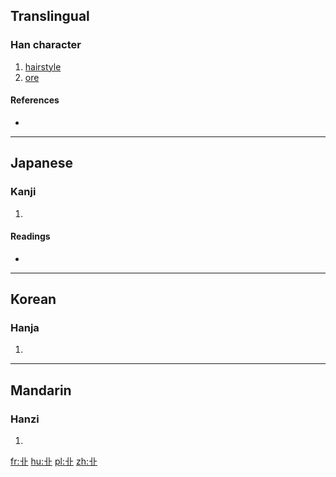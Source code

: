 ==Translingual==

===Han character===
{{Han char|rn=25|rad=卜|as=02|sn=4|four=|canj=中一卜 (LMY)}}

# [[hairstyle]]
# [[ore]]

====References====
* {{Han ref|kx=0157.270|dkj=02777|dj=0361.160|hdz=10092.020|uh=535D|ud=21341}}

----

==Japanese==

===Kanji===
{{ja-kanji|grade=|rs=卜02}}

# {{defn|lang=ja|sort=卜02}}

====Readings====
* {{ja-readings|on=[[かん]] (kan), [[こう]] (kō), [[おう]] (ō)|kun=[[あげまき]] (agemaki), [[いとけない]] (itokenai), [[あらがね]] (aragane)}}

----

==Korean==

===Hanja===
{{ko-hanja|hangeul=[[관]], [[굉]], 항|rv=gwan, goeng, hng|mr=kwan, koeng, hng}}

# {{defn|lang=ko|sort=卜02}}

----

==Mandarin==

===Hanzi===
{{cmn-hanzi|pin=[[kuàng]] ([[kuang4]])|wg=k'uang<sup>4</sup>}}

# {{defn|lang=cmn|sort=卜02}}

[[fr:卝]]
[[hu:卝]]
[[pl:卝]]
[[zh:卝]]